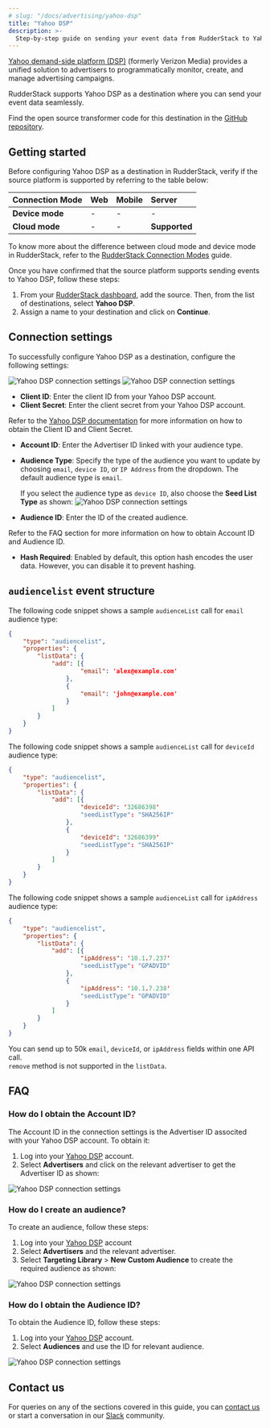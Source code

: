 ```yaml
---
# slug: "/docs/advertising/yahoo-dsp"
title: "Yahoo DSP"
description: >-
  Step-by-step guide on sending your event data from RudderStack to Yahoo DSP.
---
```


[Yahoo demand-side platform (DSP)](https://www.adtech.yahooinc.com/advertising/solutions/dsp) (formerly Verizon Media) provides a unified solution to advertisers to programmatically monitor, create, and manage advertising campaigns.

RudderStack supports Yahoo DSP as a destination where you can send your event data seamlessly.

<div class="successBlock">
Find the open source transformer code for this destination in the <a href="https://github.com/rudderlabs/rudder-transformer/tree/master/v0/destinations/yahoo_dsp">GitHub repository</a>.
</div>

## Getting started

Before configuring Yahoo DSP as a destination in RudderStack, verify if the source platform is supported by referring to the table below:

| **Connection Mode** | **Web**       | **Mobile**    | **Server**    |
| :------------------ | :------------ | :------------ | :------------ |
| **Device mode**     |  -            | -             | -             |
| **Cloud mode**      |  -            | -             |  **Supported** |

<div class="infoBlock">

To know more about the difference between cloud mode and device mode in RudderStack, refer to the <a href="https://rudderstack.com/docs/rudderstack-cloud/rudderstack-connection-modes/">RudderStack Connection Modes</a> guide.
</div>

Once you have confirmed that the source platform supports sending events to Yahoo DSP, follow these steps:

1. From your [RudderStack dashboard](https://app.rudderstack.com/), add the source. Then, from the list of destinations, select **Yahoo DSP**.
2. Assign a name to your destination and click on **Continue**.

## Connection settings

To successfully configure Yahoo DSP as a destination, configure the following settings:

<img src="../../assets/event-stream-destinations/yahoo-dsp-connection-settings.png" alt="Yahoo DSP connection settings"/>

<img src="../../assets/event-stream-destinations/yahoo-dsp-connection-settings-2.png" alt="Yahoo DSP connection settings"/>


- **Client ID**: Enter the client ID from your Yahoo DSP account.
- **Client Secret**: Enter the client secret from your Yahoo DSP account.

<div class="infoBlock">
Refer to the <a href="https://developer.yahooinc.com/dsp/api/docs/authentication/vmdn-auth-overview.html#get-your-id">Yahoo DSP documentation</a> for more information on how to obtain the Client ID and Client Secret.
</div>

- **Account ID**: Enter the Advertiser ID linked with your audience type.
- **Audience Type**: Specify the type of the audience you want to update by choosing `email`, `device ID`, or `IP Address` from the dropdown. The default audience type is `email`.

  If you select the audience type as `device ID`, also choose the **Seed List Type** as shown:
  <img src="../../assets/event-stream-destinations/yahoo-dsp-connection-settings-3.png" alt="Yahoo DSP connection settings"/>

- **Audience ID**: Enter the ID of the created audience.

<div class="infoBlock">
Refer to the <Link to="#faq">FAQ</Link> section for more information on how to obtain Account ID and Audience ID.
</div>

- **Hash Required**: Enabled by default, this option hash encodes the user data. However, you can disable it to prevent hashing.

## `audiencelist` event structure

The following code snippet shows a sample `audienceList` call for `email` audience type:

```json
{
    "type": "audiencelist",
    "properties": {
        "listData": {
            "add": [{
                    "email": 'alex@example.com'
                },
                {
                    "email": 'john@example.com'
                }
            ]
        }
    }
}
```

The following code snippet shows a sample `audienceList` call for `deviceId` audience type:

```json
{
    "type": "audiencelist",
    "properties": {
        "listData": {
            "add": [{
                    "deviceId": '32686398'
                    "seedListType": "SHA256IP"
                },
                {
                    "deviceId": '32686399'
                    "seedListType": "SHA256IP"
                }
            ]
        }
    }
}
```

The following code snippet shows a sample `audienceList` call for `ipAddress` audience type:

```json
{
    "type": "audiencelist",
    "properties": {
        "listData": {
            "add": [{
                    "ipAddress": '10.1.7.237'
                    "seedListType": "GPADVID"
                },
                {
                    "ipAddress": '10.1.7.238'
                    "seedListType": "GPADVID"
                }
            ]
        }
    }
}
```

<div class="infoBlock">
You can send up to 50k <code class="inline-code">email</code>, <code class="inline-code">deviceId</code>, or <code class="inline-code">ipAddress</code> fields within one API call.
</div>

<div class="warningBlock">
<code class="inline-code">remove</code> method is not supported in the <code class="inline-code">listData</code>.
</div>

## FAQ

### How do I obtain the Account ID?

The Account ID in the connection settings is the Advertiser ID associted with your Yahoo DSP account. To obtain it:

1. Log into your [Yahoo DSP](https://id.b2b.yahooinc.com/identity/XUI/#login/&realm=%2Fdsp&goto=https%3A%2F%2Fid.b2b.yahooinc.com%2Fidentity%2Foauth2%2Fauthorize%3Frealm%3D%252Fdsp%26nonce%3Dm2uitpzW4R1xm6GezTdVpNRD%26state%3DZ5D6wc5CvqnlYm0pZsv4f8t5%26response_type%3Dcode%26scope%3Dopenid%2520profile%2520email%26client_id%3Db743c250-2149-4c47-aed1-31a477359099%26redirect_uri%3Dhttps%253A%252F%252Fdeveloper.yahooinc.com%252Foidc%252Fredirect) account.
2. Select **Advertisers** and click on the relevant advertiser to get the Advertiser ID as shown:

<img src="../../assets/event-stream-destinations/yahoo-dsp.png" alt="Yahoo DSP connection settings"/>

### How do I create an audience?

To create an audience, follow these steps:

1. Log into your [Yahoo DSP](https://id.b2b.yahooinc.com/identity/XUI/#login/&realm=%2Fdsp&goto=https%3A%2F%2Fid.b2b.yahooinc.com%2Fidentity%2Foauth2%2Fauthorize%3Frealm%3D%252Fdsp%26nonce%3Dm2uitpzW4R1xm6GezTdVpNRD%26state%3DZ5D6wc5CvqnlYm0pZsv4f8t5%26response_type%3Dcode%26scope%3Dopenid%2520profile%2520email%26client_id%3Db743c250-2149-4c47-aed1-31a477359099%26redirect_uri%3Dhttps%253A%252F%252Fdeveloper.yahooinc.com%252Foidc%252Fredirect) account
2. Select **Advertisers** and the relevant advertiser.
3. Select **Targeting Library** > **New Custom Audience** to create the required audience as shown:

<img src="../../assets/event-stream-destinations/yahoo-dsp-3.png" alt="Yahoo DSP connection settings"/>

### How do I obtain the Audience ID?

To obtain the Audience ID, follow these steps:

1. Log into your [Yahoo DSP](https://id.b2b.yahooinc.com/identity/XUI/#login/&realm=%2Fdsp&goto=https%3A%2F%2Fid.b2b.yahooinc.com%2Fidentity%2Foauth2%2Fauthorize%3Frealm%3D%252Fdsp%26nonce%3Dm2uitpzW4R1xm6GezTdVpNRD%26state%3DZ5D6wc5CvqnlYm0pZsv4f8t5%26response_type%3Dcode%26scope%3Dopenid%2520profile%2520email%26client_id%3Db743c250-2149-4c47-aed1-31a477359099%26redirect_uri%3Dhttps%253A%252F%252Fdeveloper.yahooinc.com%252Foidc%252Fredirect) account.
2. Select **Audiences** and use the ID for relevant audience.

<img src="../../assets/event-stream-destinations/yahoo-dsp-2.png" alt="Yahoo DSP connection settings"/>

## Contact us

For queries on any of the sections covered in this guide, you can [contact us](mailto:%20docs@rudderstack.com) or start a conversation in our [Slack](https://rudderstack.com/join-rudderstack-slack-community) community.
